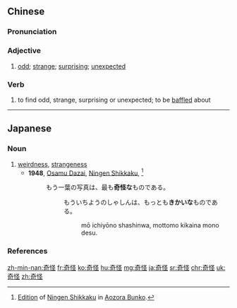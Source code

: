 ==Chinese==
{{zh-forms}}

===Pronunciation===
{{zh-pron
|m=qíguài
|c=kei4 gwaai3
|h=pfs=khì-koai
|mn=kî-koài
|mn-t=ki5 guai3
|ma=y
|cat=a,v
}}

===Adjective===
{{zh-adj}}

# [[odd]]; [[strange]]; [[surprising]]; [[unexpected]]

===Verb===
{{zh-verb}}

# to find odd, strange, surprising or unexpected; to be [[baffled]] about

{{zh-cat|Elementary}}

----

==Japanese==
{{ja-kanjitab|き|かい|yomi=o}}

===Noun===
{{ja-noun|きかい}}

# [[weirdness]], [[strangeness]]
#* '''1948''', [[:w:Osamu Dazai|Osamu Dazai]], [[:w:Ningen Shikkaku|Ningen Shikkaku]], <ref>[http://www.aozora.gr.jp/cards/000035/files/301_14912.html Edition] of [[:w:Ningen Shikkaku|Ningen Shikkaku]] in [[:w:Aozora Bunko|Aozora Bunko]].</ref>
#*: もう一葉の写真は、最も'''奇怪な'''ものである。
#*:: もういちようのしゃしんは、もっとも'''きかいな'''ものである。
#*::: mō ichiyōno shashinwa, mottomo kikaina mono desu.

===References===
<references/>

[[zh-min-nan:奇怪]]
[[fr:奇怪]]
[[ko:奇怪]]
[[hu:奇怪]]
[[mg:奇怪]]
[[ja:奇怪]]
[[sr:奇怪]]
[[chr:奇怪]]
[[uk:奇怪]]
[[zh:奇怪]]